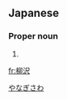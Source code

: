 ==Japanese==
{{ja-kanjitab|柳|沢}}

===Proper noun===
{{ja-pos|proper|やなぎさわ|hhira=やなぎざは}}

# {{surname|lang=ja}}

[[Category:Japanese surnames|やなぎさわ]]

[[fr:柳沢]]